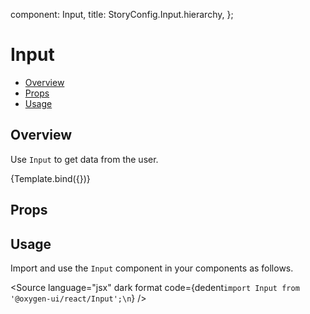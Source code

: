 
  component: Input,
  title: StoryConfig.Input.hierarchy,
};

<Meta title={meta.title} component={meta.component} />


# Input

- [Overview](#overview)
- [Props](#props)
- [Usage](#usage)

## Overview

Use `Input` to get data from the user.

<Canvas>
  <Story name="Overview" args={{placeholder: 'Enter Text Here'}}>
    {Template.bind({})}
  </Story>
</Canvas>

## Props

<ArgsTable story="Overview" />

## Usage

Import and use the `Input` component in your components as follows.

<Source
  language="jsx"
  dark
  format
  code={dedent`import Input from '@oxygen-ui/react/Input';\n`}
/>
